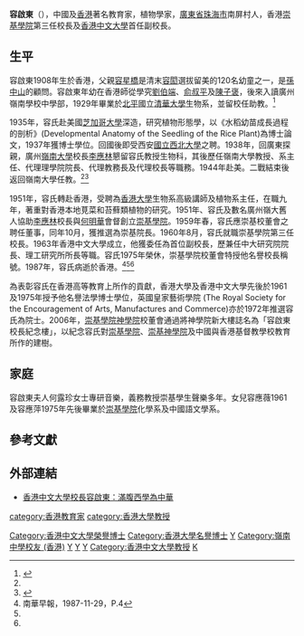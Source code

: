 {{Infobox officeholder
|name            = 容啟東
|image           = Yung Chi-tung.png
|office          = 第3任[[崇基學院|崇基學院]]校長
|term_start      = 1960年8月1日
|term_end        = 1975年7月31日
|predecessor     = [[凌道揚|凌道揚]]<br>[[芮陶菴|芮陶菴]]（代理）
|successor       = [[雷恩_(學者)|雷恩]]
|sex             = 男
|birth_date      = 1908年5月13日
|place of origin = [[廣東省|廣東]][[珠海市|珠海]]
|birth_place     = {{HKG-1876}} 
|death_date      = {{death date and age|1987|11|26|1908|5|13}}
|death_place     = {{HKG-1959}}
|spouse          = 何露珍
|children        = 容應薇
|educate         = 
*[[清華大學|清華大學]]（1929年）
*[[芝加哥大學|芝加哥大學]]博士（1937年）
}}

'''容啟東'''（{{bd|1908年|5月13日|1987年|11月26日|Y}}），中國及[[香港|香港]]著名教育家，植物學家，[[廣東省|廣東省]][[珠海市|珠海市]]南屏村人，香港[[崇基學院|崇基學院]]第三任校長及[[香港中文大學|香港中文大學]]首任副校長。

==生平==
容啟東1908年生於香港，父親[[容星橋|容星橋]]是清末[[容閎|容閎]]選拔留美的120名幼童之一，是[[孫中山|孫中山]]的顧問。容啟東年幼在香港師從學究[[劉伯端|劉伯端]]、[[俞叔平|俞叔平]]及[[陳子褒|陳子褒]]，後來入讀廣州嶺南學校中學部，1929年畢業於[[北平|北平]]國立[[清華大學|清華大學]]生物系，並留校任助教。<ref name="ch090611">{{cite news |url=http://www.chinaqw.com/news/200906/11/166985.shtml |title=香港中文大學校長容啟東：滿腹西學為中華 |date=2009-06-11 |publisher=南方都市報 |author= |accessdate=2012-07-22 |archive-date=2011-02-13 |archive-url=https://web.archive.org/web/20110213182911/http://www.chinaqw.com/news/200906/11/166985.shtml |dead-url=no }}</ref>

1935年，容氏赴美國[[芝加哥大學|芝加哥大學]]深造，研究植物形態學，以《水稻幼苗成長過程的剖析》(Developmental Anatomy of the Seedling of the Rice Plant)為博士論文，1937年獲博士學位。回國後即受西安[[國立西北大學|國立西北大學]]之聘。1938年，回廣東探親，廣州[[岭南大学_(广州)|嶺南大學]]校長[[李應林|李應林]]懇留容氏教授生物科，其後歷任嶺南大學教授、系主任、代理理學院院長、代理教務長及代理校長等職務。1944年赴美。二戰結束後返回嶺南大學任教。<ref name="ch090611" /><ref name="cc65">{{cite book |url=https://www.ccc.cuhk.edu.hk/images/ChungChiPublication/ChungChi_65Book.pdf |title=善彌雅集-崇基學院六十五週年校慶特刊 |page=16-17 |publisher=崇基學院 |access-date=2018-02-08 |archive-date=2021-07-19 |archive-url=https://web.archive.org/web/20210719062016/https://www.ccc.cuhk.edu.hk/images/ChungChiPublication/ChungChi_65Book.pdf }}</ref>

1951年，容氏轉赴香港，受聘為[[香港大學|香港大學]]生物系高級講師及植物系主任，在職九年，著重對香港本地莧菜和苔蘚類植物的研究。1951年、容氏及數名廣州嶺大舊人協助[[李應林|李應林]]校長與[[何明華_(主教)|何明華]]會督創立[[崇基學院|崇基學院]]。1959年春，容氏應崇基校董會之聘任董事，同年10月，獲推選為崇基院長。1960年8月，容氏就職崇基學院第三任校長。1963年香港中文大學成立，他獲委任為首位副校長，歷兼任中大研究院院長、理工研究所所長等職。容氏1975年榮休，崇基學院校董會特授他名譽校長稱號。1987年，容氏病逝於香港。<ref>南華早報，1987-11-29，P.4</ref><ref name="cc65" /><ref name="ch090611" />

為表彰容氏在香港高等教育上所作的貢獻，香港大學及香港中文大學先後於1961及1975年授予他名譽法學博士學位，英國皇家藝術學院 (The Royal Society for the Encouragement of Arts, Manufactures and Commerce)亦於1972年推選容氏為院士。2006年，[[香港中文大學崇基學院神學院|崇基學院神學院]]校董會通過將神學院新大樓誌名為「容啟東校長紀念樓」，以紀念容氏對[[崇基學院|崇基學院]]、[[香港中文大學崇基學院神學院|崇基神學院]]及中國與香港基督教學校教育所作的建樹。

==家庭==
容啟東夫人何露珍女士專研音樂，義務教授崇基學生聲樂多年。女兒容應薇1961及容應萍1975年先後畢業於[[崇基學院|崇基學院]]化學系及中國語文學系。

== 參考文獻 ==
{{Reflist}}

==外部連結==
*[https://web.archive.org/web/20130406055723/http://big5.chinaqw.cn:89/news/200906/11/166985.shtml 香港中文大學校長容啟東：滿腹西學為中華]

{{start box}}
{{s-aca}}
{{s-before|[[凌道揚|凌道揚]]}}
{{s-title|[[崇基學院|崇基學院]]校長|1960年–1975年}}
{{s-after|[[雷恩_(學者)|雷恩]]}}
{{s-end}}

[[category:香港教育家|category:香港教育家]]
[[category:香港大學教授|category:香港大學教授]]
[[Category:香港中文大學榮譽博士|Category:香港中文大學榮譽博士]]
[[Category:香港大學名譽博士|Category:香港大學名譽博士]]
[[Category:OBE勳銜|Y]]
[[Category:嶺南中學校友_(香港)|Category:嶺南中學校友 (香港)]]
[[Category:清華大學校友|Y]]
[[Category:國立清華大學校友|Y]]
[[Category:芝加哥大學校友|Y]]
[[Category:香港中文大學教授|Category:香港中文大學教授]]
[[Category:容姓|K]]